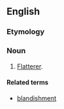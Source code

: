 ==English==

===Etymology===
{{suffix|blandish|er}}

===Noun===
{{en-noun}}

# [[flatterer|Flatterer]].

====Related terms====
*[[blandishment]]